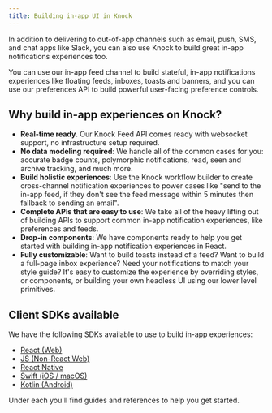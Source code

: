 ```yaml
---
title: Building in-app UI in Knock
---
```


In addition to delivering to out-of-app channels such as email, push, SMS, and chat apps like Slack, you can also use Knock to build great in-app notifications experiences too.

You can use our in-app feed channel to build stateful, in-app notifications experiences like floating feeds, inboxes, toasts and banners, and you can use our preferences API to build powerful user-facing preference controls.

## Why build in-app experiences on Knock?

- **Real-time ready.** Our Knock Feed API comes ready with websocket support, no infrastructure setup required.
- **No data modeling required**: We handle all of the common cases for you: accurate badge counts, polymorphic notifications, read, seen and archive tracking, and much more.
- **Build holistic experiences**: Use the Knock workflow builder to create cross-channel notification experiences to power cases like "send to the in-app feed, if they don't see the feed message within 5 minutes then fallback to sending an email".
- **Complete APIs that are easy to use**: We take all of the heavy lifting out of building APIs to support common in-app notification experiences, like preferences and feeds.
- **Drop-in components**: We have components ready to help you get started with building in-app notification experiences in React.
- **Fully customizable**: Want to build toasts instead of a feed? Want to build a full-page inbox experience? Need your notifications to match your style guide? It's easy to customize the experience by overriding styles, or components, or building your own headless UI using our lower level primitives.

## Client SDKs available

We have the following SDKs available to use to build in-app experiences:

- [React (Web)](/in-app-ui/react/overview)
- [JS (Non-React Web)](/in-app-ui/javascript/overview)
- [React Native](/in-app-ui/react-native/overview)
- [Swift (iOS / macOS)](/in-app-ui/ios/overview)
- [Kotlin (Android)](/in-app-ui/kotlin/overview)

Under each you'll find guides and references to help you get started.
